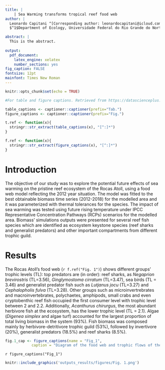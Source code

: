 ```yaml
---
title: |  
    | Sea Warming transforms tropical reef food web   
author: |
  Leonardo Capitani ^[Corresponding author: leonardocapitani@icloud.com] $^1$, Ronaldo Angelini $^2$, Julio Neves de Araujo $^3$, Guilherme Ortigara Longo $^4$  
  $^1$Department of Ecology, Universidade Federal do Rio Grande do Norte, Natal, RN 59098-970, Brazil, $^2$Department of Civil Engineering, Universidade Federal do Rio Grande do Norte, Natal, RN, 59078-970, Brazil, $^3$Department of Ecology and Natural Resources,Universidade Federal do Espirito Santo,  Vitória, Espírito Santo 29075-910, Brazil, $^4$Department of Oceanography and Limnology,Universidade Federal do Rio Grande do Norte, Natal, RN, 59014-002, Brazil<br><br>

abstract: |
  This is the abstract.
  
output: 
  pdf_document:
    latex_engine: xelatex
    number_sections: yes
fig_caption: FALSE
fontsize: 12pt
mainfont: Times New Roman      
---
```


```r
knitr::opts_chunk$set(echo = TRUE)

#For table and figure captions. Retrieved from https://datascienceplus.com/r-markdown-how-to-number-and-reference-tables/

table_captions <- captioner::captioner(prefix="Tab.")
figure_captions <- captioner::captioner(prefix="Fig.")

t.ref <- function(x){
  stringr::str_extract(table_captions(x), "[^:]*")
}

f.ref <- function(x){
  stringr::str_extract(figure_captions(x), "[^:]*")
}

```
\newpage

# Introduction

The objective of our study was to explore the potential future effects of sea warming on the pristine reef ecosystem of the Rocas Atoll, using a food web model reflecting the 2012 year situation. The model was fitted to the best obtainable biomass time series (2012-2018) for the modelled area and it was parameterized with thermal tolerances for the species. The impact of sea warming was tested using future rising temperature under IPCC Representative Concentration Pathways (RCPs) scenarios for the modelled area. Biomass' simulations outputs were presented for several reef fish species which are identified as ecosystem keystone species (reef sharks and generalist predators) and other important compartments from different trophic guild.

# Results  

The Rocas Atoll's food web (`r f.ref("Fig. 1")`) shows different groups’ trophic levels (TL): top predators are (in order): reef sharks, as _Negaprion brevirostris_ (TL=3.56), _Ginglymostoma cirratum_ (TL=3.47), sea birds (TL = 3.46) and generalist predator fish such as _Lutjanus jocu_ (TL=3.27) and  _Cephalopholis fulva_ (TL=3.28). Other groups such as microinvertrebrates and macroinvertebrates, polychaetes, amphipods, small crabs and even cryptobenthic reef fish occupied the first consumer level with trophic level between 2 and 2.2. Additionally, _Acanthurus chirurgus_, the most abundant herbivore fish at the ecosystem, has the lower trophic level (TL = 2.1). Algae (_Digenea simplex_ and algae turf) accounted for the largest proportion of total living biomass in the system (93%). Fish biomass was composed mainly by herbivore-detritivore trophic guild (53%), followed by invertivore (20%), generalist predators (18.5%) and reef sharks (8.5%). 

```r
fig.1_cap <- figure_captions(name = "Fig_1", 
            caption = "Diagram of the food web and trophic flows of the Rocas Atoll ecosystem (year 2012). Each functional group is shown as a square and its size is proportional to the log of its biomass. The functional groups are represented by their trophic levels (y-axis) and linked by predator-prey relationships showed as coloured lines representing the relative prey’s contribution in the predator’s diet (red: >85%, orange: >75%, yellow:>50%, green: >25%, light blue:> 5%)")
```

`r figure_captions("Fig_1")`

```r
knitr::include_graphics('outputs_results/figures/Fig. 1.png')
```

